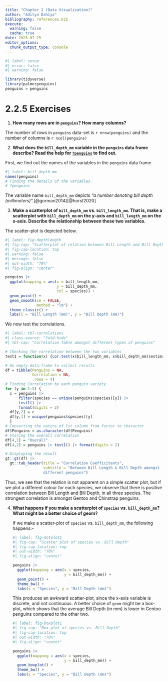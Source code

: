 ```yaml
---
title: "Chapter 2 (Data Visualization)"
author: "Aditya Dahiya"
bibliography: references.bib
execute: 
  warning: false
  cache: true
date: 2023-07-25
editor_options: 
  chunk_output_type: console
---
```


```r
#| label: setup
#| error: false
#| warning: false

library(tidyverse)
library(palmerpenguins)
penguins = penguins
```

# 2.2.5 Exercises

1.  **How many rows are in `penguins`? How many columns?**

The number of rows in `penguins` data-set is `r nrow(penguins)` and the number of columns is `r ncol(penguins)`

2.  **What does the `bill_depth_mm` variable in the `penguins` data frame describe? Read the help for [`?penguins`](https://allisonhorst.github.io/palmerpenguins/reference/penguins.html) to find out.**

First, we find out the names of the variables in the `penguins` data frame.

```r
#| label: bill_depth_mm
names(penguins)
# Finding the details of the variables.
# ?penguins
```

The variable name `bill_depth_mm` depicts *"a number denoting bill depth (millimeters)".*[@gorman2014][@horst2020]

3.  **Make a scatterplot of `bill_depth_mm` vs. `bill_length_mm`. That is, make a scatterplot with `bill_depth_mm` on the y-axis and `bill_length_mm` on the x-axis. Describe the relationship between these two variables.**

The scatter-plot is depicted below.

```r
#| label: fig-depthlength
#| fig-cap: "Scatterplot of relation between Bill Length and Bill Depth"
#| fig-cap-location: top
#| warning: false
#| message: false
#| out-width: "70%"
#| fig-align: "center"

penguins |>
  ggplot(mapping = aes(x = bill_length_mm,
                       y = bill_depth_mm,
                       col = species)) +
  geom_point() +
  geom_smooth(se = FALSE,
              method = "lm") +
  theme_classic() +
  labs(x = "Bill Length (mm)", y = "Bill Depth (mm)")
```

We now test the correlations.

```r
#| label: tbl-correlations
#| class-source: "fold-hide"
#| tbl-cap: "Correlation Table amongst different types of penguins"

# Checking the correlation between the two variables
test1 = function(x) {cor.test(x$bill_length_mm, x$bill_depth_mm)$estimate}

# An empty data-frame to collect results
df = tibble(Penguins = NA,
            Correlation = NA,
            .rows = 4)
# Finding Correlation by each penguin variety
for (y in 1:3) {
  c = penguins |>
      filter(species == unique(penguins$species)[y]) |>
      test1() |>
      format(digits = 2)
  df[y,2] = c
  df[y,1] = unique(penguins$species)[y]
  }
# Converting the nature of 1st column from factor to character
df$Penguins = as.character(df$Penguins)  
# Storing the overall correlation
df[4,1] = "Overall"
df[4,2] = penguins |> test1() |> format(digits = 2)

# Displaying the result
gt::gt(df) |>
  gt::tab_header(title = "Correlation Coefficitents",
                 subtitle = "Between Bill Length & Bill Depth amongst   
                 different penguins")
```

Thus, we see that the relation is not apparent on a simple scatter plot, but if we plot a different colour for each species, we observe that there is positive correlation between Bill Length and Bill Depth, in all three species. The strongest correlation is amongst Gentoo and Chinstrap penguins.

4.  **What happens if you make a scatterplot of `species` vs. `bill_depth_mm`? What might be a better choice of geom?**

    If we make a scatter-plot of `species` vs. `bill_depth_mm`, the following happens:-

    ```r
    #| label: fig-dotplot1
    #| fig-cap: "Scatter plot of species vs. Bill Depth"
    #| fig-cap-location: top
    #| out-width: "70%"
    #| fig-align: "center"

    penguins |>
      ggplot(mapping = aes(x = species,
                           y = bill_depth_mm)) +
      geom_point() +
      theme_bw() +
      labs(x = "Species", y = "Bill Depth (mm)")
    ```

    This produces an awkward scatter-plot, since the x-axis variable is discrete, and not continuous. A better choice of `geom` might be a box-plot, which shows that the average Bill Depth (in mm) is lower in Gentoo penguins compared to the other two.

    ```r
    #| label: fig-boxplot1
    #| fig-cap: "Box-plot of species vs. Bill Depth"
    #| fig-cap-location: top
    #| out-width: "70%"
    #| fig-align: "center"

    penguins |>
      ggplot(mapping = aes(x = species,
                           y = bill_depth_mm)) +
      geom_boxplot() +
      theme_bw() +
      labs(x = "Species", y = "Bill Depth (mm)")
    ```
